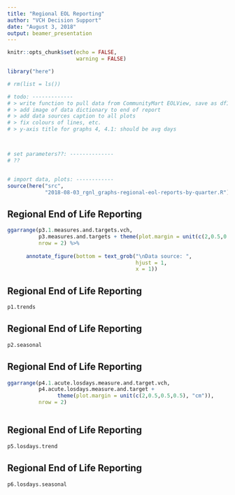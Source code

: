 ```yaml
---
title: "Regional EOL Reporting"
author: "VCH Decision Support"
date: "August 3, 2018"
output: beamer_presentation
---
```


```r
knitr::opts_chunk$set(echo = FALSE, 
                      warning = FALSE)

library("here")

# rm(list = ls())

# todo: -------------
# > write function to pull data from CommunityMart EOLView, save as df1.deaths.data 
# > add image of data dictionary to end of report 
# > add data sources caption to all plots 
# > fix colours of lines, etc. 
# > y-axis title for graphs 4, 4.1: should be avg days



# set parameters??: --------------
# ??


# import data, plots: ------------
source(here("src", 
            "2018-08-03_rgnl_graphs-regional-eol-reports-by-quarter.R"))

```

## Regional End of Life Reporting 

```r

ggarrange(p3.1.measures.and.targets.vch, 
          p3.measures.and.targets + theme(plot.margin = unit(c(2,0.5,0.5,0.5), "cm")), 
          nrow = 2) %>% 
      
      annotate_figure(bottom = text_grob("\nData source: ", 
                                         hjust = 1, 
                                         x = 1)) 

```



## Regional End of Life Reporting 

```r

p1.trends

```


## Regional End of Life Reporting 

```r

p2.seasonal
```


## Regional End of Life Reporting 

```r
ggarrange(p4.1.acute.losdays.measure.and.target.vch, 
          p4.acute.losdays.measure.and.target + 
                theme(plot.margin = unit(c(2,0.5,0.5,0.5), "cm")), 
          nrow = 2)



```



## Regional End of Life Reporting 

```r
p5.losdays.trend


```


## Regional End of Life Reporting 

```r
p6.losdays.seasonal


```

